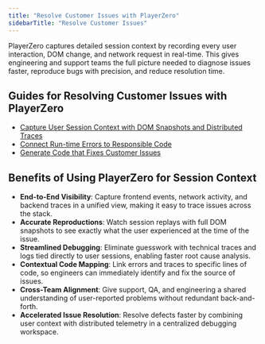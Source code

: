 ```yaml
---
title: "Resolve Customer Issues with PlayerZero"
sidebarTitle: "Resolve Customer Issues"
---
```


PlayerZero captures detailed session context by recording every user interaction, DOM change, and network request in real-time. This gives engineering and support teams the full picture needed to diagnose issues faster, reproduce bugs with precision, and reduce resolution time.

## Guides for Resolving Customer Issues with PlayerZero
- [Capture User Session Context with DOM Snapshots and Distributed Traces](/use-cases/resolve-customer-issues/resolve-customer-issues-UC1)
- [Connect Run-time Errors to Responsible Code](/use-cases/resolve-customer-issues/resolve-customer-issues-UC2)
- [Generate Code that Fixes Customer Issues](/use-cases/resolve-customer-issues/resolve-customer-issues-UC3)

## Benefits of Using PlayerZero for Session Context
- **End-to-End Visibility**: Capture frontend events, network activity, and backend traces in a unified view, making it easy to trace issues across the stack.
- **Accurate Reproductions**: Watch session replays with full DOM snapshots to see exactly what the user experienced at the time of the issue.
- **Streamlined Debugging**: Eliminate guesswork with technical traces and logs tied directly to user sessions, enabling faster root cause analysis.
- **Contextual Code Mapping**: Link errors and traces to specific lines of code, so engineers can immediately identify and fix the source of issues.
- **Cross-Team Alignment**: Give support, QA, and engineering a shared understanding of user-reported problems without redundant back-and-forth.
- **Accelerated Issue Resolution**: Resolve defects faster by combining user context with distributed telemetry in a centralized debugging workspace.

